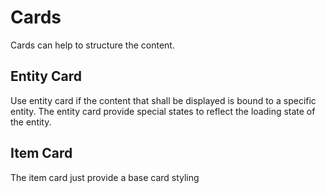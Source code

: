 

<Meta />

# Cards
Cards can help to structure the content.

## Entity Card
Use entity card if the content that shall be displayed is bound to a specific entity.
The entity card provide special states to reflect the loading state of the entity.

<Story of={EntityCardStories.Default} />
<Story of={EntityCardStories.BusyState} />
<Story of={EntityCardStories.ErrorState} />
<Story of={EntityCardStories.ErrorStateWithContent} />

## Item Card
The item card just provide a base card styling
<Story of={ItemCardStories.Default} />


